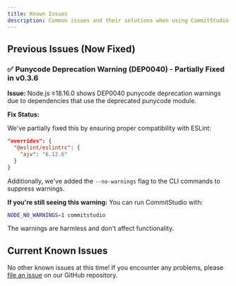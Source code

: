 ```yaml
---
title: Known Issues
description: Common issues and their solutions when using CommitStudio
---
```


## Previous Issues (Now Fixed)

### ✅ Punycode Deprecation Warning (DEP0040) - Partially Fixed in v0.3.6

**Issue:** Node.js ≥18.16.0 shows DEP0040 punycode deprecation warnings due to dependencies that use the deprecated punycode module.

**Fix Status:** 

We've partially fixed this by ensuring proper compatibility with ESLint:

```json
"overrides": {
  "@eslint/eslintrc": {
    "ajv": "6.12.6"
  }
}
```

Additionally, we've added the `--no-warnings` flag to the CLI commands to suppress warnings.

**If you're still seeing this warning:** You can run CommitStudio with:

```bash
NODE_NO_WARNINGS=1 commitstudio
```

The warnings are harmless and don't affect functionality.

## Current Known Issues

No other known issues at this time! If you encounter any problems, please [file an issue](https://github.com/itwasmyidea/commitstudio/issues) on our GitHub repository. 